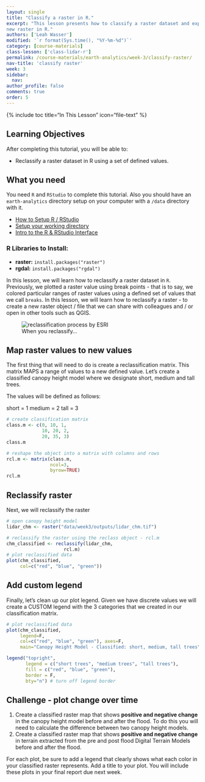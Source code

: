 ```yaml
---
layout: single
title: "Classify a raster in R."
excerpt: "This lesson presents how to classify a raster dataset and export it as a
new raster in R."
authors: ['Leah Wasser']
modified: '`r format(Sys.time(), "%Y-%m-%d")`'
category: [course-materials]
class-lesson: ['class-lidar-r']
permalink: /course-materials/earth-analytics/week-3/classify-raster/
nav-title: 'classify raster'
week: 3
sidebar:
  nav:
author_profile: false
comments: true
order: 5
---
```


{% include toc title="In This Lesson" icon="file-text" %}

<div class='notice--success' markdown="1">

## <i class="fa fa-graduation-cap" aria-hidden="true"></i> Learning Objectives

After completing this tutorial, you will be able to:

* Reclassify a raster dataset in R using a set of defined values.

## <i class="fa fa-check-square-o fa-2" aria-hidden="true"></i> What you need

You need `R` and `RStudio` to complete this tutorial. Also you should have
an `earth-analytics` directory setup on your computer with a `/data`
directory with it.

* [How to Setup R / RStudio](/course-materials/earth-analytics/week-1/setup-r-rstudio/)
* [Setup your working directory](/course-materials/earth-analytics/week-1/setup-working-directory/)
* [Intro to the R & RStudio Interface](/course-materials/earth-analytics/week-1/intro-to-r-and-rstudio)

### R Libraries to Install:

* **raster:** `install.packages("raster")`
* **rgdal:** `install.packages("rgdal")`

</div>

In this lesson, we will learn how to reclassify a raster dataset in `R`. Previously,
we plotted a raster value using break points - that is to say, we colored particular
ranges of raster values using a defined set of values that we call `breaks`.
In this lesson, we will learn how to reclassify a raster - to create a new raster
object / file that we can share with colleagues and / or open in other tools such
as QGIS.

<figure>
<img src="http://resources.esri.com/help/9.3/arcgisdesktop/com/gp_toolref/geoprocessing_with_3d_analyst/Reclass_Reclass2.gif" alt="reclassification process by ESRI">
<figcaption>When you reclassify...
</figcaption>
</figure>

## Map raster values to new values

The first thing that will need to do is create a reclassification matrix. This
matrix MAPS a range of values to a new defined value. Let's create a classified
canopy height model where we designate short, medium and tall trees.

The values will be defined as follows:

short = 1
medium = 2
tall = 3


```r

# create classification matrix
class.m <- c(0, 10, 1,
             10, 20, 2,
             20, 35, 3)
class.m

# reshape the object into a matrix with columns and rows
rcl.m <- matrix(class.m,
                ncol=3,
                byrow=TRUE)
rcl.m

```

## Reclassify raster

Next, we will reclassify the raster

```r
# open canopy height model
lidar_chm <- raster("data/week3/outputs/lidar_chm.tif")

# reclassify the raster using the reclass object - rcl.m
chm_classified <- reclassify(lidar_chm,
                     rcl.m)
# plot reclassified data
plot(chm_classified,
     col=c("red", "blue", "green"))

```


## Add custom legend

Finally, let's clean up our plot legend. Given we have discrete values we will
create a CUSTOM legend with the 3 categories that we created in our classification matrix.


```r
# plot reclassified data
plot(chm_classified, 
     legend=F,
     col=c("red", "blue", "green"), axes=F,
     main="Canopy Height Model - Classified: short, medium, tall trees")

legend("topright", 
       legend = c("short trees", "medium trees", "tall trees"), 
       fill = c("red", "blue", "green"),
       border = F, 
       bty="n") # turn off legend border

```

<div class="notice--warning" markdown="1">

## <i class="fa fa-pencil-square-o" aria-hidden="true"></i> Challenge - plot change over time

1. Create a classified raster map that shows **positive and negative change** in the canopy height model before and after the flood. To do this you will need to calculate the difference
between two canopy height models. 
2. Create a classified raster map that shows **positive and negative change** in terrain extracted from the pre and post flood Digital Terrain Models 
before and after the flood.

For each plot, be sure to add a legend that clearly shows what each color in your 
classified raster represents. Add a title to your plot. You will include these plots
in your final report due next week. 

</div>